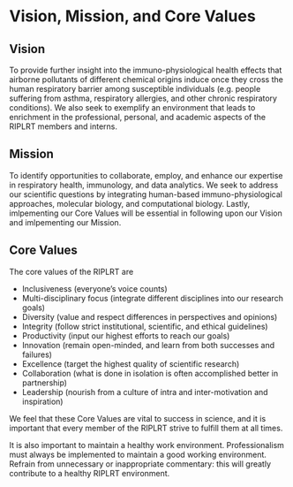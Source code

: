 # Vision, Mission, and Core Values

## Vision
To provide further insight into the immuno-physiological health effects that airborne pollutants of different chemical origins induce once they cross the human respiratory barrier among susceptible individuals (e.g. people suffering from asthma, respiratory allergies, and other chronic respiratory conditions). We also seek to exemplify an environment that leads to enrichment in the professional, personal, and academic aspects of the RIPLRT members and interns. 

## Mission
To identify opportunities to collaborate, employ, and enhance our expertise in respiratory health, immunology, and data analytics. We seek to address our scientific questions by integrating human-based immuno-physiological approaches, molecular biology, and computational biology. Lastly, imlpementing our Core Values will be essential in following upon our Vision and imlpementing our Mission. 

## Core Values
The core values of the RIPLRT are 

- Inclusiveness (everyone’s voice counts)
- Multi-disciplinary focus (integrate different disciplines into our research goals)
- Diversity (value and respect differences in perspectives and opinions)
- Integrity (follow strict institutional, scientific, and ethical guidelines)
- Productivity (input our highest efforts to reach our goals)
- Innovation (remain open-minded, and learn from both successes and failures)
- Excellence (target the highest quality of scientific research)
- Collaboration (what is done in isolation is often accomplished better in partnership)
- Leadership (nourish from a culture of intra and inter-motivation and inspiration)

We feel that these Core Values are vital to success in science, and it is important that every member of the RIPLRT strive to fulfill them at all times.

It is also important to maintain a healthy work environment. Professionalism must always be implemented to maintain a good working environment. Refrain from unnecessary or inappropriate commentary: this will greatly contribute to a healthy RIPLRT environment. 